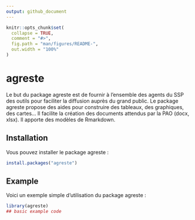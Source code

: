 ---
output: github_document
---

<!-- README.md is generated from README.Rmd. Please edit that file -->

```{r, include = FALSE}
knitr::opts_chunk$set(
  collapse = TRUE,
  comment = "#>",
  fig.path = "man/figures/README-",
  out.width = "100%"
)
```

# agreste

<!-- badges: start -->
<!-- badges: end -->

Le but du package agreste est de fournir à l’ensemble des agents du SSP des outils pour faciliter la diffusion auprès du grand public. Le package agreste propose des aides pour construire des tableaux, des graphiques, des cartes… Il facilite la création des documents attendus par la PAO (docx, xlsx). Il apporte des modèles de Rmarkdown.

## Installation

Vous pouvez installer le package agreste :

``` r
install.packages("agreste")
```

## Example

Voici un exemple simple d’utilisation du package agreste :

```{r example}
library(agreste)
## basic example code
```